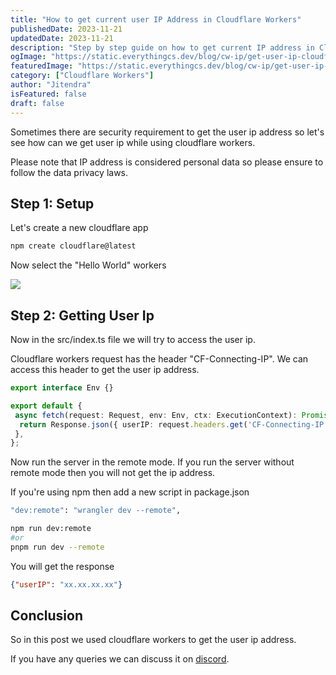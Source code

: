 ```yaml
---
title: "How to get current user IP Address in Cloudflare Workers"
publishedDate: 2023-11-21
updatedDate: 2023-11-21
description: "Step by step guide on how to get current IP address in Cloudflare Workers"
ogImage: "https://static.everythingcs.dev/blog/cw-ip/get-user-ip-cloudflare-workers.png"
featuredImage: "https://static.everythingcs.dev/blog/cw-ip/get-user-ip-cloudflare-workers.png"
category: ["Cloudflare Workers"]
author: "Jitendra"
isFeatured: false
draft: false
---
```



Sometimes there are security requirement to get the user ip address so let's see how can we get user ip while using cloudflare workers.

Please note that IP address is considered personal data so please ensure to follow the data privacy laws.

## Step 1: Setup

Let's create a new cloudflare app

<CodeContainer fileName="terminal">

```bash
npm create cloudflare@latest
```

</CodeContainer>

Now select the "Hello World" workers

<img src="https://static.everythingcs.dev/blog/cw-ip/create-cloudflare-app.png" loading="lazy" />

## Step 2: Getting User Ip

Now in the src/index.ts file we will try to access the user ip.

Cloudflare workers request has the header "CF-Connecting-IP". We can access this header to get the user ip address.

<CodeContainer fileName="src/index.ts">

```ts
export interface Env {}

export default {
 async fetch(request: Request, env: Env, ctx: ExecutionContext): Promise<Response> {
  return Response.json({ userIP: request.headers.get('CF-Connecting-IP') });
 },
};

```

</CodeContainer>

Now run the server in the remote mode.
If you run the server without remote mode then you will not get the ip address.

If you're using npm then add a new script in package.json

<CodeContainer fileName="terminal">

```bash
"dev:remote": "wrangler dev --remote",
```

</CodeContainer>

<CodeContainer fileName="terminal">

```bash
npm run dev:remote
#or
pnpm run dev --remote 
```

</CodeContainer>

You will get the response

<CodeContainer fileName="terminal">

```json
{"userIP": "xx.xx.xx.xx"}
```

</CodeContainer>

## Conclusion

So in this post we used cloudflare workers to get the user ip address.

If you have any queries we can discuss it on [discord](https://discord.gg/W3nubBNeXK).
